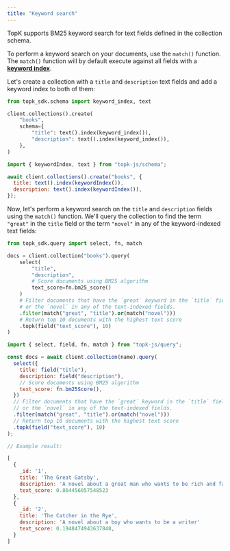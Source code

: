 ```yaml
---
title: "Keyword search"
---
```


TopK supports BM25 keyword search for text fields defined in the collection schema.

To perform a keyword search on your documents, use the `match()` function. The `match()` function will by default execute against all
fields with a [**keyword index**](/collections/create#keyword-index).

Let's create a collection with a `title` and `description` text fields and add a keyword index to both of them:

<CodeGroup>

```python Python
from topk_sdk.schema import keyword_index, text

client.collections().create(
    "books",
    schema={
        "title": text().index(keyword_index()),
        "description": text().index(keyword_index()),
    },
)
```

```js Javascript
import { keywordIndex, text } from "topk-js/schema";

await client.collections().create("books", {
  title: text().index(keywordIndex()),
  description: text().index(keywordIndex()),
});
```

</CodeGroup>

Now, let's perform a keyword search on the `title` and `description` fields using the `match()` function.
We'll query the collection to find the term `"great"` in the `title` field or the term `"novel"` in any of the keyword-indexed text fields:

<CodeGroup>

```python Python
from topk_sdk.query import select, fn, match

docs = client.collection("books").query(
    select(
        "title",
        "description",
        # Score documents using BM25 algorithm
        text_score=fn.bm25_score()
    )
    # Filter documents that have the `great` keyword in the `title` field
    # or the `novel` in any of the text-indexed fields.
    .filter(match("great", "title").or(match("novel")))
    # Return top 10 documents with the highest text score
    .topk(field("text_score"), 10)
)
```


```js Javascript
import { select, field, fn, match } from "topk-js/query";

const docs = await client.collection(name).query(
  select({
    title: field("title"),
    description: field("description"),
    // Score documents using BM25 algorithm
    text_score: fn.bm25Score(),
  })
  // Filter documents that have the `great` keyword in the `title` field
  // or the `novel` in any of the text-indexed fields.
  .filter(match("great", "title").or(match("novel")))
  // Return top 10 documents with the highest text score
  .topk(field("text_score"), 10)
);

// Example result:

[
  {
    _id: '1',
    title: 'The Great Gatsby',
    description: 'A novel about a great man who wants to be rich and famous',
    text_score: 0.864456057548523
  },
  {
    _id: '2',
    title: 'The Catcher in the Rye',
    description: 'A novel about a boy who wants to be a writer'
    text_score: 0.1948474943637848,
  }
]
```

</CodeGroup>